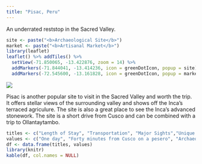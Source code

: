 ```yaml
---
title: "Pisac, Peru"
---
```


An underrated reststop in the Sacred Valley.

```r
site <- paste("<b>Archaeological Site</b>")
market <- paste("<b>Artisanal Market</b>")
library(leaflet)
leaflet() %>% addTiles() %>%
  setView(-71.850065, -13.422876, zoom = 14) %>%
  addMarkers(-71.844041, -13.414236, icon = greenDotIcon, popup = site) %>% # Archaeological site
  addMarkers(-72.545600, -13.161828, icon = greenDotIcon, popup = market) # Artisanal market
```

![](./images/Pisac/pisac.png)

Pisac is another popular site to visit in the Sacred Valley and worth the trip. It offers stellar views of the surrounding valley and shows off the Inca's terraced agriculure. The site is also a great place to see the Inca's advanced stonework. The site is a short drive from Cusco and can be combined with a trip to Ollantaytambo.

```r
titles <- c("Length of Stay", "Transportation", "Major Sights","Unique Foods", "Restaurant Recommendations")
values <- c("One day", "Forty minutes from Cusco on a pesero", "Archaeological site", "", "")
df <- data.frame(titles, values)
library(knitr)
kable(df, col.names = NULL)
```
